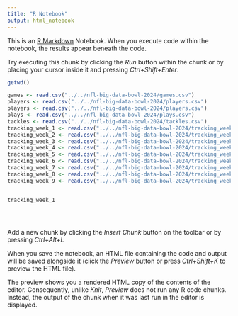 ```yaml
---
title: "R Notebook"
output: html_notebook
---
```


This is an [R Markdown](http://rmarkdown.rstudio.com) Notebook. When you execute code within the notebook, the results appear beneath the code. 

Try executing this chunk by clicking the *Run* button within the chunk or by placing your cursor inside it and pressing *Ctrl+Shift+Enter*. 

```r
getwd()

games <- read.csv("../../nfl-big-data-bowl-2024/games.csv")
players <- read.csv("../../nfl-big-data-bowl-2024/players.csv")
players <- read.csv("../../nfl-big-data-bowl-2024/players.csv")
plays <- read.csv("../../nfl-big-data-bowl-2024/plays.csv")
tackles <- read.csv("../../nfl-big-data-bowl-2024/tackles.csv")
tracking_week_1 <- read.csv("../../nfl-big-data-bowl-2024/tracking_week_1.csv")
tracking_week_2 <- read.csv("../../nfl-big-data-bowl-2024/tracking_week_2.csv")
tracking_week_3 <- read.csv("../../nfl-big-data-bowl-2024/tracking_week_3.csv")
tracking_week_4 <- read.csv("../../nfl-big-data-bowl-2024/tracking_week_4.csv")
tracking_week_5 <- read.csv("../../nfl-big-data-bowl-2024/tracking_week_5.csv")
tracking_week_6 <- read.csv("../../nfl-big-data-bowl-2024/tracking_week_6.csv")
tracking_week_7 <- read.csv("../../nfl-big-data-bowl-2024/tracking_week_7.csv")
tracking_week_8 <- read.csv("../../nfl-big-data-bowl-2024/tracking_week_8.csv")
tracking_week_9 <- read.csv("../../nfl-big-data-bowl-2024/tracking_week_9.csv")


tracking_week_1





```

Add a new chunk by clicking the *Insert Chunk* button on the toolbar or by pressing *Ctrl+Alt+I*.

When you save the notebook, an HTML file containing the code and output will be saved alongside it (click the *Preview* button or press *Ctrl+Shift+K* to preview the HTML file).

The preview shows you a rendered HTML copy of the contents of the editor. Consequently, unlike *Knit*, *Preview* does not run any R code chunks. Instead, the output of the chunk when it was last run in the editor is displayed.
